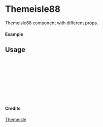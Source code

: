 
<Meta of={Themeisle88} title="Themeisle/Themeisle88" />

# Themeisle88

Themeisle88 component with different props.

#### Example

<Canvas of={Themeisle88.Primary} />

## Usage

```ts
import { Themeisle88 } from "yadl-ui";

const Example = () => {
  return (
      <Themeisle88 />
  );
};

export default Example;
```

#### Credits
[Themeisle](https://themeisle.com/illustrations)
